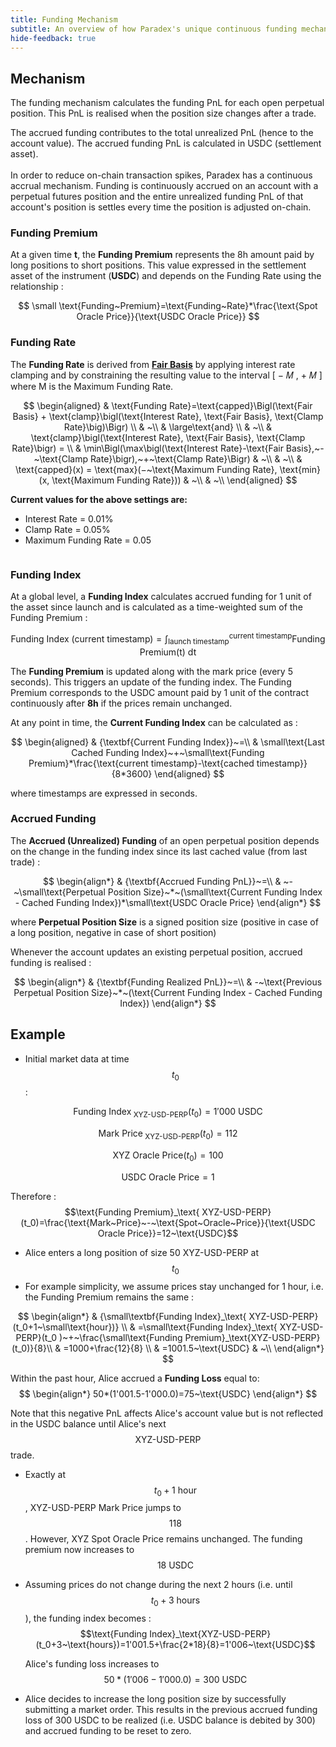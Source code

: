 ```yaml
---
title: Funding Mechanism
subtitle: An overview of how Paradex's unique continuous funding mechanism works
hide-feedback: true
---
```


## Mechanism

The funding mechanism calculates the funding PnL for each open perpetual position. This PnL is realised when the position size changes after a trade.

The accrued funding contributes to the total unrealized PnL (hence to the account value). The accrued funding PnL is calculated in USDC (settlement asset).\
\
In order to reduce on-chain transaction spikes, Paradex has a continuous accrual mechanism. Funding is continuously accrued on an account with a perpetual futures position and the entire unrealized funding PnL of that account's position is settles every time the position is adjusted on-chain.

### Funding Premium

At a given time **t**, the **Funding Premium** represents the 8h amount paid by long positions to short positions. This value expressed in the settlement asset of the instrument (**USDC**) and depends on the Funding Rate using the relationship :

$$
\small \text{Funding~Premium}=\text{Funding~Rate}*\frac{\text{Spot Oracle Price}}{\text{USDC Oracle Price}}
$$

### Funding Rate

The **Funding Rate** is derived from [**Fair Basis**](mark-price-calculation#steps-to-calculate-the-fair-basis-and-the-mark-price) by applying interest rate clamping and by constraining the resulting value to the interval \[ − 𝑀 , + 𝑀 ] where M is the Maximum Funding Rate.

$$
\begin{aligned}
& \text{Funding Rate}=\text{capped}\Bigl(\text{Fair Basis} + \text{clamp}\bigl(\text{Interest Rate}, \text{Fair Basis}, \text{Clamp Rate}\big)\Bigr) \\
& ~\\
& \large\text{and} \\
& ~\\
& \text{clamp}\bigl(\text{Interest Rate}, \text{Fair Basis}, \text{Clamp Rate}\bigr) = \\
& \min\Bigl(\max\bigl(\text{Interest Rate}-\text{Fair Basis},~-~\text{Clamp Rate}\bigr),~+~\text{Clamp Rate}\Bigr)
& ~\\
& ~\\
& \text{capped}(x) = \text{max}(−~\text{Maximum Funding Rate}, \text{min}(x, \text{Maximum Funding Rate}))
& ~\\
& ~\\
\end{aligned}
$$


**Current values for the above settings are:**

* Interest Rate = 0.01%
* Clamp Rate = 0.05%
* Maximum Funding Rate = 0.05

<img src="../../assets/image (66).png" alt=""/>

### Funding Index

At a global level, a **Funding Index** calculates accrued funding for 1 unit of the asset since launch and is calculated as a time-weighted sum of the Funding Premium :

$$
\text{Funding Index (current timestamp)}=\int_{\text{launch timestamp}}^{\text{current timestamp}}\text{Funding Premium(t) dt}
$$

The **Funding Premium** is updated along with the mark price (every 5 seconds). This triggers an update of the funding index. The Funding Premium corresponds to the USDC amount paid by 1 unit of the contract continuously after **8h** if the prices remain unchanged.

At any point in time, the **Current Funding Index** can be calculated as :

$$
\begin{aligned}
& {\textbf{Current Funding Index}}~=\\
& \small\text{Last Cached Funding Index}~+~\small\text{Funding Premium}*\frac{\text{current timestamp}-\text{cached timestamp}}{8*3600}
\end{aligned}
$$

where timestamps are expressed in seconds.

### Accrued Funding

The **Accrued (Unrealized) Funding** of an open perpetual position depends on the change in the funding index since its last cached value (from last trade) :

$$
\begin{align*}
& {\textbf{Accrued Funding PnL}}~=\\
& ~-~\small\text{Perpetual Position Size}~*~(\small\text{Current Funding Index - Cached Funding Index})*\small\text{USDC Oracle Price}
\end{align*}
$$

where **Perpetual Position Size** is a signed position size (positive in case of a long position, negative in case of short position)

Whenever the account updates an existing perpetual position, accrued funding is realised :

$$
\begin{align*}
& {\textbf{Funding Realized PnL}}~=\\
& -~\text{Previous Perpetual Position Size}~*~(\text{Current Funding Index - Cached Funding Index})
\end{align*}
$$

## **Example**

* Initial market data at time $$t_0$$ :

$$\text{Funding Index}_\text{ XYZ-USD-PERP}(t_0)=1'000~\text{USDC}$$

$$\text{Mark Price}_\text{ XYZ-USD-PERP}(t_0)=112$$

$$\text{XYZ Oracle Price}(t_0)=100$$

$$\text{USDC Oracle Price}=1$$

Therefore : $$\text{Funding Premium}_\text{ XYZ-USD-PERP}(t_0)=\frac{\text{Mark~Price}~-~\text{Spot~Oracle~Price}}{\text{USDC Oracle Price}}=12~\text{USDC}$$

* Alice enters a long position of size 50 XYZ-USD-PERP at $$t_0$$
* For example simplicity, we assume prices stay unchanged for 1 hour, i.e. the Funding Premium remains the same :

$$
\begin{align*}
& {\small\textbf{Funding Index}_\text{ XYZ-USD-PERP}(t_0+1~\small\text{hour})} \\
& =\small\text{Funding Index}_\text{ XYZ-USD-PERP}(t_0 )~+~\frac{\small\text{Funding Premium}_\text{XYZ-USD-PERP}(t_0)}{8}\\ 
& =1000+\frac{12}{8} \\
& =1001.5~\text{USDC}
& ~\\
\end{align*}
$$

Within the past hour, Alice accrued a **Funding Loss** equal to:
$$
\begin{align*}
50*(1'001.5-1'000.0)=75~\text{USDC}
\end{align*}
$$

Note that this negative PnL affects Alice's account value but is not reflected in the USDC balance until Alice's next $$\text{XYZ-USD-PERP}$$ trade.

* Exactly at $$t_0+1~\text{hour}$$, XYZ-USD-PERP Mark Price jumps to $$118$$. However, XYZ Spot Oracle Price remains unchanged. The funding premium now increases to $$18~\text{USDC}$$
*   Assuming prices do not change during the next 2 hours (i.e. until $$t_0+3~\text{hours}$$), the funding index becomes : $$\text{Funding Index}_\text{XYZ-USD-PERP}(t_0+3~\text{hours})=1'001.5+\frac{2*18}{8}=1'006~\text{USDC}$$

    Alice's funding loss increases to $$50*(1'006-1'000.0)=300~\text{USDC}$$
* Alice decides to increase the long position size by successfully submitting a market order. This results in the previous accrued funding loss of 300 USDC to be realized (i.e. USDC balance is debited by 300) and accrued funding to be reset to zero.
